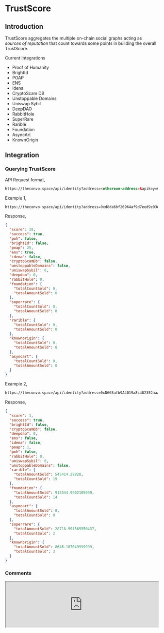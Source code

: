 
# TrustScore

## Introduction

TrustScore aggregates the multiple on-chain social graphs acting as *sources of reputation* that count towards some points in building the overall TrustScore.

Current Integrations
- Proof of Humanity
- BrightId
- POAP
- ENS
- Idena
- CryptoScam DB
- Unstoppable Domains
- Uniswap Sybil
- DeepDAO
- RabbitHole
- SuperRare
- Rarible
- Foundation
- AsyncArt
- KnownOrigin

## Integration

### Querying TrustScore

API Request format,
```html
https://theconvo.space/api/identity?address=<ethereum-address>&apikey=CONVO
```

Example 1,
```html
https://theconvo.space/api/identity?address=0xd8da6bf26964af9d7eed9e03e53415d37aa96045&apikey=CONVO
```

Response,

```json
{
  "score": 38,
  "success": true,
  "poh": false,
  "brightId": false,
  "poap": 25,
  "ens": true,
  "idena": false,
  "cryptoScamDb": false,
  "unstoppableDomains": false,
  "uniswapSybil": 0,
  "deepdao": 0,
  "rabbitHole": 0,
  "foundation": {
    "totalCountSold": 0,
    "totalAmountSold": 0
  },
  "superrare": {
    "totalCountSold": 0,
    "totalAmountSold": 0
  },
  "rarible": {
    "totalCountSold": 0,
    "totalAmountSold": 0
  },
  "knownorigin": {
    "totalCountSold": 0,
    "totalAmountSold": 0
  },
  "asyncart": {
    "totalCountSold": 0,
    "totalAmountSold": 0
  }
}
```

Example 2,
```html
https://theconvo.space/api/identity?address=0xD665afb9A4019a8c482352aaa862567257Ed62CF&apikey=CONVO
```

Response,

```json
{
  "score": 1,
  "success": true,
  "brightId": false,
  "cryptoScamDb": false,
  "deepdao": 0,
  "ens": false,
  "idena": false,
  "poap": 1,
  "poh": false,
  "rabbitHole": 0,
  "uniswapSybil": 0,
  "unstoppableDomains": false,
  "rarible": {
    "totalAmountSold": 545414.28828,
    "totalCountSold": 19
  },
  "foundation": {
    "totalAmountSold": 915544.9602105999,
    "totalCountSold": 14
  },
  "asyncart": {
    "totalAmountSold": 0,
    "totalCountSold": 0
  },
  "superrare": {
    "totalAmountSold": 28718.991565550437,
    "totalCountSold": 2
  },
  "knownorigin": {
    "totalAmountSold": 8646.187049999999,
    "totalCountSold": 3
  }
}
```

### Comments
<iframe src="https://theconvo.space/embed/dt?url=https%3A%2F%2Fdocs.theconvo.space%2F&threadId=trust-score" allowtransparency="true" width="100%" height="auto" style={{marginTop:'10px'}} >
  Comments
</iframe>
